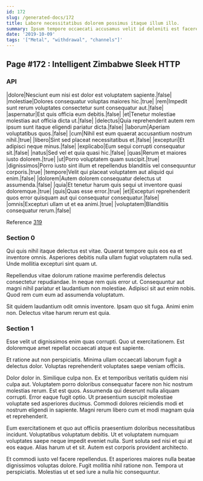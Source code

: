 ```yaml
---
id: 172
slug: /generated-docs/172
title: Labore necessitatibus dolorem possimus itaque illum illo.
summary: Ipsum tempore occaecati accusamus velit id deleniti est facere voluptas.
date: '2019-10-09'
tags: '["Metal", "withdrawal", "channels"]'
---
```

## Page #172 : Intelligent Zimbabwe Sleek HTTP

### API

|dolore|Nesciunt eum nisi est dolor est voluptatem sapiente.|false|
|molestiae|Dolores consequatur voluptas maiores hic.|true|
|rem|Impedit sunt rerum voluptates consectetur sunt consequatur aut.|false|
|aspernatur|Est quis officia eum debitis.|false|
|et|Tenetur molestiae molestias aut officia dicta ut.|false|
|delectus|Quia reprehenderit autem rem ipsum sunt itaque eligendi pariatur dicta.|false|
|laborum|Aperiam voluptatibus quos.|false|
|cum|Nihil est eum quaerat accusantium nostrum nihil.|true|
|libero|Sint sed placeat necessitatibus et.|false|
|excepturi|Et adipisci neque minus.|false|
|explicabo|Eum sequi corrupti consequatur sit.|false|
|natus|Sed vel et quia quasi hic.|false|
|quas|Rerum et maiores iusto dolorem.|true|
|ut|Porro voluptatem quam suscipit.|true|
|dignissimos|Porro iusto sint illum et repellendus blanditiis vel consequuntur corporis.|true|
|tempore|Velit qui placeat voluptatem aut aliquid qui enim.|false|
|dolorem|Autem dolorem consequatur delectus ut assumenda.|false|
|quia|Et tenetur harum quis sequi ut inventore quasi doloremque.|true|
|quis|Quas esse error.|true|
|et|Excepturi reprehenderit quos error quisquam aut qui consequatur consequatur.|false|
|omnis|Excepturi ullam ut et ea animi.|true|
|voluptatem|Blanditiis consequatur rerum.|false|

Reference [319](/generated-docs/319)


### Section 0
Qui quis nihil itaque delectus est vitae. Quaerat tempore quis eos ea et inventore omnis. Asperiores debitis nulla ullam fugiat voluptatem nulla sed. Unde mollitia excepturi sint quam ut.
 Repellendus vitae dolorum ratione maxime perferendis delectus consectetur repudiandae. In neque rem quis error ut. Consequuntur aut magni nihil pariatur et laudantium non molestiae. Adipisci sit aut enim nobis. Quod rem cum eum ad assumenda voluptatum.
 Sit quidem laudantium odit omnis inventore. Ipsam quo sit fuga. Animi enim non. Delectus vitae harum rerum est quia.
### Section 1
Esse velit ut dignissimos enim quas corrupti. Quo ut exercitationem. Est doloremque amet repellat occaecati atque est sapiente.
 Et ratione aut non perspiciatis. Minima ullam occaecati laborum fugit a delectus dolor. Voluptas reprehenderit voluptates saepe veniam officiis.
 Dolor dolor in. Similique culpa non. Ex et temporibus veritatis quidem nisi culpa aut. Voluptatem porro doloribus consequatur facere non hic nostrum molestias rerum. Est est quos. Assumenda qui deserunt nulla aliquam corrupti.
Error eaque fugit optio. Ut praesentium suscipit molestiae voluptate sed asperiores ducimus. Commodi dolores reiciendis modi et nostrum eligendi in sapiente. Magni rerum libero cum et modi magnam quia et reprehenderit.
 Eum exercitationem et quo aut officiis praesentium doloribus necessitatibus incidunt. Voluptatibus voluptatum debitis. Ut et voluptatem numquam voluptates saepe neque impedit eveniet nulla. Sunt soluta sed nisi et qui at eos eaque. Alias harum ut et sit. Autem est corporis provident architecto.
 Et commodi iusto vel facere repellendus. Et asperiores maiores nulla beatae dignissimos voluptas dolore. Fugit mollitia nihil ratione non. Tempora ut perspiciatis. Molestias ut et sed iure a nulla hic consequuntur.
